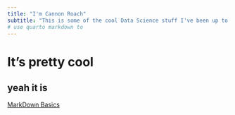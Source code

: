 ```yaml
---
title: "I'm Cannon Roach"
subtitle: "This is some of the cool Data Science stuff I've been up to!"
# use quarto markdown to 
---
```


# It's pretty cool
## yeah it is
[MarkDown Basics](https://quarto.org/docs/authoring/markdown-basics.html#links-images)
